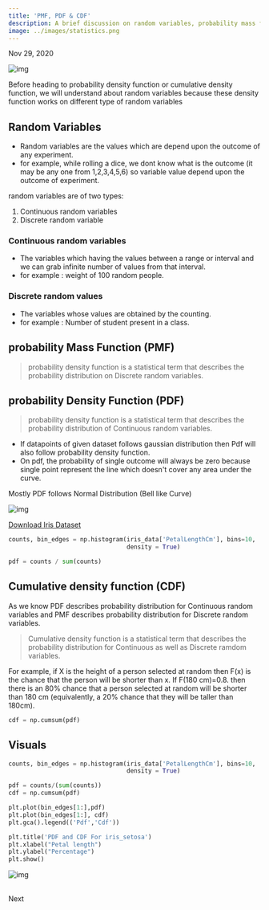 ```yaml
---
title: 'PMF, PDF & CDF'
description: A brief discussion on random variables, probability mass function, peobability density function, cumulative density function.
image: ../images/statistics.png
---
```


Nov 29, 2020

![img](https://i.imgur.com/2eBXz89.png)

Before heading to probability density function or cumulative density function, we will understand about random variables because these density function
works on different type of random variables

## Random Variables

- Random variables are the values which are depend upon the outcome of any experiment.
- for example, while rolling a dice, we dont know what is the outcome (it may be any one from 1,2,3,4,5,6) so variable value depend upon the outcome of experiment.

random variables are of two types:
1. Continuous random variables
2. Discrete random variable

### Continuous random variables

- The variables which having the values between a range or interval and we can grab infinite number of values from that interval.
- for example : weight of 100 random people.

### Discrete random values

- The variables whose values are obtained by the counting.
- for example : Number of student present in a class.

## probability Mass Function (PMF)

> probability density function is a statistical term that describes the probability distribution on Discrete random variables.


## probability Density Function (PDF)

> probability density function is a statistical term that describes the probability distribution of Continuous random variables.

- If datapoints of given dataset follows gaussian distribution then Pdf will also follow probability density function.
- On pdf, the probability of single outcome will always be zero because single point represent the line which doesn't cover any area under the curve.

Mostly PDF follows Normal Distribution (Bell like Curve)

![img](https://i.imgur.com/VpuPU9b.png)

[Download Iris Dataset](https://www.kaggle.com/uciml/iris)

```python title=PDF 
counts, bin_edges = np.histogram(iris_data['PetalLengthCm'], bins=10, 
                                 density = True)

pdf = counts / sum(counts)
```

## Cumulative density function (CDF)

As we know PDF describes probability distribution for Continuous random variables and PMF describes probability distribution for Discrete random variables.

> Cumulative density function is a statistical term that describes the probability distribution for Continuous as well as Discrete ramdom variables.

For example, if X is the height of a person selected at random then F(x) is the chance that the person will be shorter than x. If F(180 cm)=0.8. then there is
an 80% chance that a person selected at random will be shorter than 180 cm (equivalently, a 20% chance that they will be taller than 180cm).

```python title=CDF
cdf = np.cumsum(pdf)
```

## Visuals 

```python 
counts, bin_edges = np.histogram(iris_data['PetalLengthCm'], bins=10, 
                                 density = True)

pdf = counts/(sum(counts))
cdf = np.cumsum(pdf)

plt.plot(bin_edges[1:],pdf)
plt.plot(bin_edges[1:], cdf)
plt.gca().legend(('Pdf','Cdf'))

plt.title('PDF and CDF For iris_setosa')
plt.xlabel("Petal length")
plt.ylabel("Percentage")
plt.show()
```

![img](https://i.imgur.com/B6VLsVK.png)

<br />
Next

